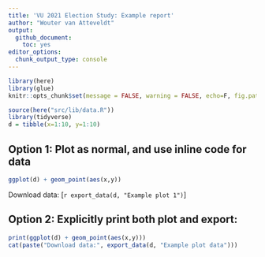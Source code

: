 ```yaml
---
title: 'VU 2021 Election Study: Example report'
author: "Wouter van Atteveldt"
output: 
  github_document:
    toc: yes
editor_options: 
  chunk_output_type: console
---
```


```r
library(here)
library(glue)
knitr::opts_chunk$set(message = FALSE, warning = FALSE, echo=F, fig.path='.', fig.width = 10)
```

```r
source(here("src/lib/data.R"))
library(tidyverse)
d = tibble(x=1:10, y=1:10)
```

## Option 1: Plot as normal, and use inline code for data

```r
ggplot(d) + geom_point(aes(x,y))
```
Download data: [`r export_data(d, "Example plot 1")`]

## Option 2: Explicitly print both plot and export:

```r
print(ggplot(d) + geom_point(aes(x,y)))
cat(paste("Download data:", export_data(d, "Example plot data")))
```